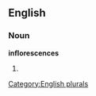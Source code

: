 ==English==

===Noun===
'''inflorescences'''

# {{plural of|[[inflorescence]]}}

[[Category:English plurals]]